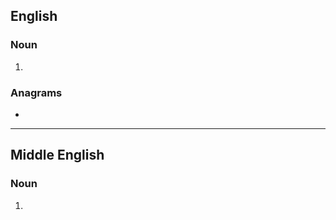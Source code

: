 ==English==

===Noun===
{{head|en|noun form}}

# {{plural of|en|doer}}

===Anagrams===
* {{anagrams|en|a=deors|DEROS|ReDoS|Sedor|deros|dorse|doser|ordes|redos|resod|rodes|rosed|soder|sored}}

----

==Middle English==

===Noun===
{{head|enm|noun plural form}}

# {{plural of|enm|doer}}